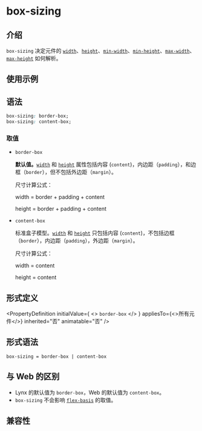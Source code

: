 # box-sizing

## 介绍

`box-sizing` 决定元件的 [`width`](./width.mdx)、[`height`](./height.mdx)、[`min-width`](./min-width.mdx)、[`min-height`](./min-height.mdx)、[`max-width`](./max-width.mdx)、[`max-height`](./max-height.mdx) 如何解析。

## 使用示例


<Go
  example="css-api"
  defaultFile="src/box-sizing/App.tsx"
  img="/assets/doc/css/box-sizing.jpg"
  defaultEntryFile="dist/box-sizing.lynx.bundle"
  entry="src/box-sizing"
/>

## 语法

```css
box-sizing: border-box;
box-sizing: content-box;
```

### 取值

- `border-box`

  **默认值。**[`width`](./width.mdx) 和 [`height`](./height.mdx) 属性包括内容 (`content`)，内边距（`padding`），和边框（`border`），但不包括外边距（`margin`）。

  尺寸计算公式：

  width = border + padding + content

  height = border + padding + content

- `content-box`

  标准盒子模型。[`width`](./width.mdx) 和 [`height`](./height.mdx) 只包括内容 (`content`)，不包括边框（`border`），内边距（`padding`），外边距（`margin`）。

  尺寸计算公式：

  width = content

  height = content

## 形式定义


<PropertyDefinition
  initialValue={
    <>
      <code>border-box</code>
    </>
  }
  appliesTo={<>所有元件</>}
  inherited="否"
  animatable="否"
/>

## 形式语法

```
box-sizing = border-box | content-box
```

## 与 Web 的区别

- Lynx 的默认值为 `border-box`，Web 的默认值为 `content-box`。
- `box-sizing` 不会影响 [`flex-basis`](./flex-basis.mdx) 的取值。

## 兼容性


<LegacyCompatTable metadata="css/properties/box-sizing" />
